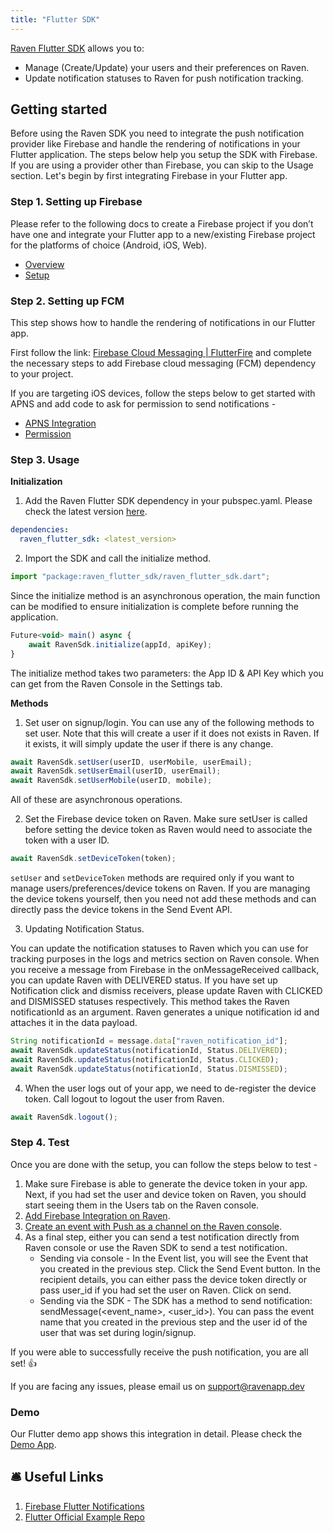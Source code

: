 ```yaml
---
title: "Flutter SDK"
---
```


[Raven Flutter SDK](https://github.com/ravenappdev/raven-flutter-sdk) allows you
to:

- Manage (Create/Update) your users and their preferences on Raven.
- Update notification statuses to Raven for push notification tracking.

## Getting started

Before using the Raven SDK you need to integrate the push notification provider
like Firebase and handle the rendering of notifications in your Flutter
application. The steps below help you setup the SDK with Firebase. If you are
using a provider other than Firebase, you can skip to the Usage section. Let's
begin by first integrating Firebase in your Flutter app.

### Step 1. Setting up Firebase

Please refer to the following docs to create a Firebase project if you don’t
have one and integrate your Flutter app to a new/existing Firebase project for
the platforms of choice (Android, iOS, Web).

- [Overview](https://firebase.flutter.dev/docs/overview)
- [Setup](https://firebase.google.com/docs/flutter/setup)

### Step 2. Setting up FCM

This step shows how to handle the rendering of notifications in our Flutter app.

First follow the link:
[Firebase Cloud Messaging | FlutterFire](https://firebase.flutter.dev/docs/messaging/overview/)
and complete the necessary steps to add Firebase cloud messaging (FCM)
dependency to your project.

If you are targeting iOS devices, follow the steps below to get started with
APNS and add code to ask for permission to send notifications -

- [APNS Integration](https://firebase.flutter.dev/docs/messaging/apple-integration)
- [Permission](https://firebase.flutter.dev/docs/messaging/permissions)

### Step 3. Usage

**Initialization**

1. Add the Raven Flutter SDK dependency in your pubspec.yaml. Please check the
   latest version [here](https://pub.dev/packages/raven_flutter_sdk).

```yaml
dependencies:
  raven_flutter_sdk: <latest_version>
```

2. Import the SDK and call the initialize method.

```javascript
import "package:raven_flutter_sdk/raven_flutter_sdk.dart";
```

Since the initialize method is an asynchronous operation, the main function can
be modified to ensure initialization is complete before running the application.

```javascript
Future<void> main() async {
    await RavenSdk.initialize(appId, apiKey);
}
```

The initialize method takes two parameters: the App ID & API Key which you can
get from the Raven Console in the Settings tab.

**Methods**

1. Set user on signup/login. You can use any of the following methods to set
   user. Note that this will create a user if it does not exists in Raven. If it
   exists, it will simply update the user if there is any change.

```javascript
await RavenSdk.setUser(userID, userMobile, userEmail);
await RavenSdk.setUserEmail(userID, userEmail);
await RavenSdk.setUserMobile(userID, mobile);
```

<Note>All of these are asynchronous operations.</Note>

2. Set the Firebase device token on Raven. Make sure setUser is called before
   setting the device token as Raven would need to associate the token with a
   user ID.

```javascript
await RavenSdk.setDeviceToken(token);
```

<Note>

`setUser` and `setDeviceToken` methods are required only if you want to manage
users/preferences/device tokens on Raven. If you are managing the device tokens
yourself, then you need not add these methods and can directly pass the device
tokens in the Send Event API.

</Note>

3. Updating Notification Status.

You can update the notification statuses to Raven which you can use for tracking
purposes in the logs and metrics section on Raven console. When you receive a
message from Firebase in the onMessageReceived callback, you can update Raven
with DELIVERED status. If you have set up Notification click and dismiss
receivers, please update Raven with CLICKED and DISMISSED statuses respectively.
This method takes the Raven notificationId as an argument. Raven generates a
unique notification id and attaches it in the data payload.

```javascript
String notificationId = message.data["raven_notification_id"];
await RavenSdk.updateStatus(notificationId, Status.DELIVERED);
await RavenSdk.updateStatus(notificationId, Status.CLICKED);
await RavenSdk.updateStatus(notificationId, Status.DISMISSED);
```

4. When the user logs out of your app, we need to de-register the device token.
   Call logout to logout the user from Raven.

```javascript
await RavenSdk.logout();
```

### Step 4. Test

Once you are done with the setup, you can follow the steps below to test -

1. Make sure Firebase is able to generate the device token in your app. Next, if
   you had set the user and device token on Raven, you should start seeing them
   in the Users tab on the Raven console.
2. [Add Firebase Integration on Raven](/push/push-integrations-firebase).
3. [Create an event with Push as a channel on the Raven console](/platform/events/events).
4. As a final step, either you can send a test notification directly from Raven
   console or use the Raven SDK to send a test notification.
   - Sending via console - In the Event list, you will see the Event that you
     created in the previous step. Click the Send Event button. In the recipient
     details, you can either pass the device token directly or pass user_id if
     you had set the user on Raven. Click on send.
   - Sending via the SDK - The SDK has a method to send notification:
     sendMessage(\<event_name\>, \<user_id\>). You can pass the event name that you
     created in the previous step and the user id of the user that was set
     during login/signup.

<Check>

If you were able to successfully receive the push notification, you are all set!
👍

If you are facing any issues, please email us on support@ravenapp.dev

</Check>

### Demo

Our Flutter demo app shows this integration in detail. Please check the
[Demo App](https://github.com/ravenappdev/raven-flutter-demo).

## 🛎️ Useful Links

1. [Firebase Flutter Notifications](https://firebase.flutter.dev/docs/messaging/notifications/)
2. [Flutter Official Example Repo](https://github.com/firebase/flutterfire/tree/master/packages/firebase_messaging/firebase_messaging/example)
